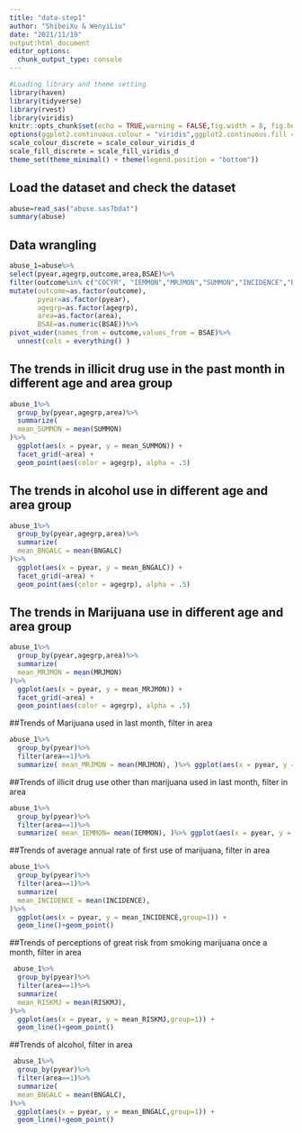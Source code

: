 ```yaml
---
title: "data-step1"
author: "ShibeiXu & WenyiLiu"
date: "2021/11/19"
output:html_document
editor_options: 
  chunk_output_type: console
---
```


```r
#Loading library and theme setting
library(haven)
library(tidyverse)
library(rvest)
library(viridis)
knitr::opts_chunk$set(echo = TRUE,warning = FALSE,fig.width = 8, fig.height = 6,out.width = "90%")
options(ggplot2.continuous.colour = "viridis",ggplot2.continuous.fill = "viridis")
scale_colour_discrete = scale_colour_viridis_d
scale_fill_discrete = scale_fill_viridis_d
theme_set(theme_minimal() + theme(legend.position = "bottom"))
```

## Load the dataset and check the dataset

```r
abuse=read_sas("abuse.sas7bdat")
summary(abuse)
```
## Data wrangling

```r
abuse_1=abuse%>%
select(pyear,agegrp,outcome,area,BSAE)%>%
filter(outcome%in% c("COCYR", "IEMMON","MRJMON","SUMMON","INCIDENCE","BNGALC","RISKMJ"))%>%
mutate(outcome=as.factor(outcome),
       pyear=as.factor(pyear),
       agegrp=as.factor(agegrp),
       area=as.factor(area),
       BSAE=as.numeric(BSAE))%>%
pivot_wider(names_from = outcome,values_from = BSAE)%>%
  unnest(cols = everything() )
```

## The trends in illicit drug use in the past month in different age and area group
```r
abuse_1%>%
  group_by(pyear,agegrp,area)%>%
  summarize(
  mean_SUMMON = mean(SUMMON)
)%>%
  ggplot(aes(x = pyear, y = mean_SUMMON)) +
  facet_grid(~area) +
  geom_point(aes(color = agegrp), alpha = .5)
```

## The trends in alcohol use in different age and area group
```r
abuse_1%>%
  group_by(pyear,agegrp,area)%>%
  summarize(
  mean_BNGALC = mean(BNGALC)
)%>%
  ggplot(aes(x = pyear, y = mean_BNGALC)) +
  facet_grid(~area) +
  geom_point(aes(color = agegrp), alpha = .5)
```

## The trends in Marijuana use in different age and area group
```r
abuse_1%>%
  group_by(pyear,agegrp,area)%>%
  summarize(
  mean_MRJMON = mean(MRJMON)
)%>%
  ggplot(aes(x = pyear, y = mean_MRJMON)) +
  facet_grid(~area) +
  geom_point(aes(color = agegrp), alpha = .5)
```

##Trends of Marijuana used in last month, filter in area
```r
abuse_1%>%
  group_by(pyear)%>% 
  filter(area==1)%>% 
  summarize( mean_MRJMON = mean(MRJMON), )%>% ggplot(aes(x = pyear, y = mean_MRJMON,group=1)) + geom_line()+geom_point()
```

##Trends of illicit drug use other than marijuana used in last month, filter in area
```r
abuse_1%>%
  group_by(pyear)%>% 
  filter(area==1)%>% 
  summarize( mean_IEMMON= mean(IEMMON), )%>% ggplot(aes(x = pyear, y = mean_IEMMON,group=1)) + geom_line()+geom_point()
```

##Trends of average annual rate of first use of marijuana, filter in area
```r
abuse_1%>%
  group_by(pyear)%>%
  filter(area==1)%>%
  summarize(
  mean_INCIDENCE = mean(INCIDENCE),
)%>%
  ggplot(aes(x = pyear, y = mean_INCIDENCE,group=1)) + 
  geom_line()+geom_point()
```

##Trends of perceptions of great risk from smoking marijuana once a month, filter in area
```r
 abuse_1%>%
  group_by(pyear)%>%
  filter(area==1)%>%
  summarize(
  mean_RISKMJ = mean(RISKMJ),
)%>%
  ggplot(aes(x = pyear, y = mean_RISKMJ,group=1)) + 
  geom_line()+geom_point()
```

##Trends of alcohol, filter in area
```r
 abuse_1%>%
  group_by(pyear)%>%
  filter(area==1)%>%
  summarize(
  mean_BNGALC = mean(BNGALC),
)%>%
  ggplot(aes(x = pyear, y = mean_BNGALC,group=1)) + 
  geom_line()+geom_point()
```
